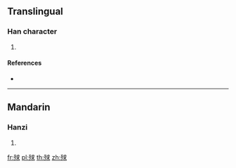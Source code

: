==Translingual==

===Han character===
{{Han char|rn=78|rad=歹|as=07|sn=11|four=13232|canj=MNIJE}}

# {{defn|Han|sort=歹07}}

====References====
* {{Han ref|kx=0581.050|dkj=16472|dj=0973.150|hdz=21387.090|uh=6B8F|ud=27535|bh=D5DB|bd=54747}}

----

==Mandarin==

===Hanzi===
{{cmn-hanzi|pin=[[qiù]] ([[qiu4]])|wg=ch'iu<sup>4</sup>}}

# {{defn|lang=cmn|sort=歹07}}

[[fr:殏]]
[[pl:殏]]
[[th:殏]]
[[zh:殏]]